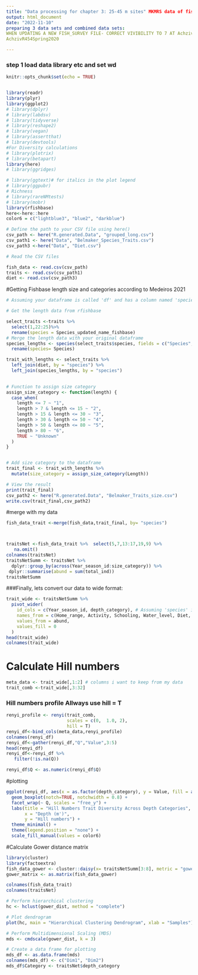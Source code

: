 ---
title: "Data processing for chapter 3: 25-45 m sites" MKMRS data of fish survey  and invertebrate photoquadrates
output: html_document
date: "2022-11-10"
preparing 3 data sets and combined data sets:
WHEN UPDATING A NEW FISH_SURVEY FILE- CORRECT VIVIBILITY TO 7 AT AchzivR453Spring2020
AchzivR454Spring2020

---

### step 1 load data library etc and set wd


```{r setup, include=FALSE}
knitr::opts_chunk$set(echo = TRUE)


library(readr)
library(plyr)
library(ggplot2)
# library(dplyr)
# library(labdsv)
# library(tidyverse)
# library(reshape2)
# library(vegan)
# library(assertthat)
# library(devtools)
#For Diversity calculations
# library(plotrix)
# library(betapart)
library(here)
# library(ggridges)

# library(ggtext)# for italics in the plot legend 
# library(ggpubr) 
# Richness
# library(rareNMtests)
# library(mobr)
library(rfishbase)
here<-here::here
color6 = c("lightblue3", "blue2", "darkblue")

```

```{r}
# Define the path to your CSV file using here()
csv_path <- here("R.generated.Data", "grouped_long.csv")
csv_path1 <- here("Data", "Belmaker_Species_Traits.csv")
csv_path3 <-here("Data", "Diet.csv")

# Read the CSV files

fish_data <- read.csv(csv_path)
traits <- read.csv(csv_path1)
diet <- read.csv(csv_path3)

```
#Getting Fishbase length size and categories according to Medeiros 2021
```{r}

# Assuming your dataframe is called 'df' and has a column named 'species'

# Get the length data from rfishbase

select_traits <-traits %>% 
  select(1,22:25)%>% 
  rename(species = Species_updated_name_fishbase)
# Merge the length data with your original dataframe
species_lengths <- species(select_traits$species, fields = c("Species", "Length")) %>% 
  rename(species= Species)

trait_with_lengths <- select_traits %>% 
  left_join(diet, by = "species") %>% 
  left_join(species_lengths, by = "species")
  

# Function to assign size category
assign_size_category <- function(length) {
  case_when(
    length <= 7 ~ "1",
    length > 7 & length <= 15 ~ "2",
    length > 15 & length <= 30 ~ "3",
    length > 30 & length <= 50 ~ "4",
    length > 50 & length <= 80 ~ "5",
    length > 80 ~ "6",
    TRUE ~ "Unknown"
  )
}


# Add size category to the dataframe
trait_final <- trait_with_lengths %>%
  mutate(size_category = assign_size_category(Length))

# View the result
print(trait_final)
csv_path2 <- here("R.generated.Data", "Belmaker_Traits_size.csv")
write.csv(trait_final,csv_path2)
```
#merge with my data
```{r}



fish_data_trait <-merge(fish_data,trait_final, by= "species")



traitsNet <-fish_data_trait %>%  select(5,7,13:17,19,9) %>% 
   na.omit()
colnames(traitsNet)
traitsNetSumm <- traitsNet %>% 
  dplyr::group_by(across(Year_season_id:size_category)) %>% 
 dplyr::summarise(abund = sum(total_ind))
traitsNetSumm


```

###Finally, lets convert our data to wide format:
```{r}
trait_wide <- traitsNetSumm %>%
  pivot_wider(
    id_cols = c(Year_season_id, depth_category), # Assuming 'species' is your identifier column
    names_from = c(Home_range, Activity, Schooling, Water_level, Diet, size_category),
    values_from = abund,
    values_fill = 0
  )
head(trait_wide)
colnames(trait_wide)


```
# Calculate Hill numbers
```{r}
meta_data <- trait_wide[,1:2] # columns i want to keep from my data
trait_comb <-trait_wide[,3:32]


```
### Hill numbers profile Allways use  hill = T
```{r}
renyi_profile <- renyi(trait_comb,  
                       scales = c(0,  1.0, 2),
                       hill = T)
renyi_df<-bind_cols(meta_data,renyi_profile)
colnames(renyi_df)
renyi_df<-gather(renyi_df,"Q","Value",3:5)
head(renyi_df)
renyi_df<-renyi_df %>% 
   filter(!is.na(Q))

renyi_df$Q <- as.numeric(renyi_df$Q)

```
#plotting 
```{r}
ggplot(renyi_df, aes(x = as.factor(depth_category), y = Value, fill = as.factor(depth_category))) +
  geom_boxplot(notch=TRUE, notchwidth = 0.8) +
  facet_wrap(~ Q, scales = "free_y") +
  labs(title = "Hill Numbers Trait Diversity Across Depth Categories",
       x = "Depth (m')",
       y = "Hill numbers") +
  theme_minimal() +
  theme(legend.position = "none") +
  scale_fill_manual(values = color6)
```

#Calculate Gower distance matrix
```{r}
library(cluster)
library(factoextra)
fish_data_gower <- cluster::daisy(x= traitsNetSumm[3:8], metric = "gower", type = list(ordratio = 1:6))
gower_matrix <- as.matrix(fish_data_gower)

colnames(fish_data_trait)
colnames(traitsNet)

# Perform hierarchical clustering
hc <- hclust(gower_dist, method = "complete")

# Plot dendrogram
plot(hc, main = "Hierarchical Clustering Dendrogram", xlab = "Samples")

# Perform Multidimensional Scaling (MDS)
mds <- cmdscale(gower_dist, k = 3)

# Create a data frame for plotting
mds_df <- as.data.frame(mds)
colnames(mds_df) <- c("Dim1", "Dim2")
mds_df$Category <- traitsNet$depth_category

```
